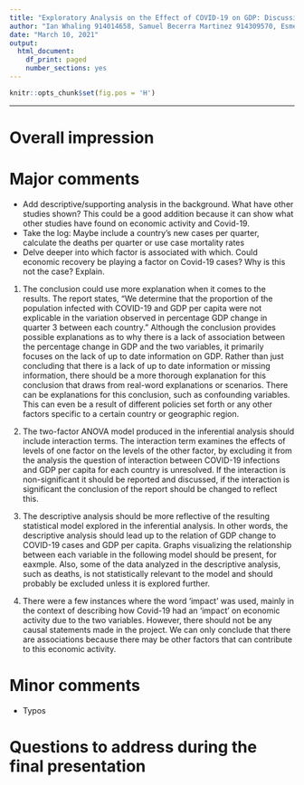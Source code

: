 ```yaml
---
title: "Exploratory Analysis on the Effect of COVID-19 on GDP: Discussion"
author: "Ian Whaling 914014658, Samuel Becerra Martinez 914309570, Esmeralda Buenrostro 915430778, Ryan Truong 916857334, Team ID: 9"
date: "March 10, 2021"
output:
  html_document:
    df_print: paged
    number_sections: yes
---
```

```r
knitr::opts_chunk$set(fig.pos = 'H')
```

***


# Overall impression



# Major comments 

* Add descriptive/supporting analysis in the background. What have other studies shown? This could be a good addition because it can show what other studies have found on economic activity and Covid-19.
* Take the log: Maybe include a country's new cases per quarter, calculate the deaths per quarter or use case mortality rates
* Delve deeper into which factor is associated with which. Could economic recovery be playing a factor on Covid-19 cases? Why is this not the case? Explain.

1. The conclusion could use more explanation when it comes to the results. The report states, “We determine that the proportion of the population infected with COVID-19 and GDP per capita were not explicable in the variation observed in percentage GDP change in quarter 3 between each country.” Although the conclusion provides possible explanations as to why there is a lack of association between the percentage change in GDP and the two variables, it primarily focuses on the lack of up to date information on GDP. Rather than just concluding that there is a lack of up to date information or missing information, there should be a more thorough explanation for this conclusion that draws from real-word explanations or scenarios. There can be explanations for this conclusion, such as confounding variables. This can even be a result of different policies set forth or any other factors specific to a certain country or geographic region. 

2. The two-factor ANOVA model produced in the inferential analysis should include interaction terms. The interaction term examines the effects of levels of one factor on the levels of the other factor, by excluding it from the analysis the question of interaction between COVID-19 infections and GDP per capita for each country is unresolved. If the interaction is non-significant it should be reported and discussed, if the interaction is significant the conclusion of the report should be changed to reflect this.

3. The descriptive analysis should be more reflective of the resulting statistical model explored in the inferential analysis. In other words, the descriptive analysis should lead up to the relation of GDP change to COVID-19 cases and GDP per capita. Graphs visualizing the relationship between each variable in the following model should be present, for eaxmple. Also, some of the data analyzed in the descriptive analysis, such as deaths, is not statistically relevant to the model and should probably be excluded unless it is explored further. 

4. There were a few instances where the word ‘impact’ was used, mainly in the context of describing how Covid-19 had an ‘impact’ on economic activity due to the two variables. However, there should not be any causal statements made in the project. We can only conclude that there are associations because there may be other factors that can contribute to this economic activity.


# Minor comments 

* Typos 


# Questions to address during the final presentation


